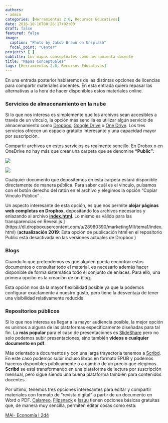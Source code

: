 ```yaml
---
authors:
- admin
categories: [Herramientas 2.0, Recursos Educativos]
date: 2016-10-16T08:26:17+02:00
draft: false
featured: false
image:
  caption: "Photo by Jakob Braun on Unsplash"
  focal_point: "Center"
projects: [ ]
subtitle: Los mapas conceptuales como herramienta docente  
title: "Mapas Conceptuales"
tags: [Herramientas 2.0, Recursos Educativos]
---
```


En una entrada posterior hablaremos de las distintas opciones de licencias para compartir materiales docentes. En esta entrada quiero repasar las alternativas a la hora de hacer disponibles estos materiales online.

### Servicios de almacenamiento en la nube

Si lo que nos interesa es simplemente que los archivos sean accesibles a través de un vínculo, la opción más sencilla es utilizar algún servicio de almacenamiento como [Dropbox](http://www.dropbox.com/), [Google Drive](https://www.google.com/intl/es_es/drive/) o [One Drive](https://onedrive.live.com/). Los tres servicios ofrecen un espacio gratuíto interesante y una capacidad mayor por suscripción. 

Compartir archivos en estos servicios es realmente sencillo. En Drobox o en OneDrive no hay más que crear una carpeta que se denomine **"Public":**

![](./repo1.png)



![](./repo2.png)

Cualquier documento que depositemos en esta carpeta estará disponible directamente de manera pública. Para saber cuál es el vinculo, pulsamos con el botón derecho del ratón en el archivo y elegimos la opción "Copiar Vínculo Público" .

Un aspecto interesante de esta opción, es que nos permite **alojar páginas web completas en Dropbox**, depositando los archivos necesarios y enlazando al archivo [**index.html**](https://dl.dropboxusercontent.com/u/28980390/marketingMII/courseware/index.html). Lo mismo es válido para las transparencias en Reveal.js ](https://dl.dropboxusercontent.com/u/28980390/marketingMII/tema1/index.html) (**actualización 2019**: Esta opción de publicación html en el repositorio Public está desactivada en las versiones actuales de Dropbox )

###  **Blogs**

Cuando lo que pretendemos es que alguien pueda encontrar estos documentos o consultar todo el material, es necesario además hacer disponible de forma sistemática todo el conjunto de enlaces. Para ello, una primera opción es la creación de un blog.

Esta opción nos da la mayor flexibilidad posible ya que la podemos configurar exactamente a nuestro gusto, pero tiene la desventaja de tener una visibilidad relativamente reducida.

### Repositorios públicos

Si lo que nos interesa es llegar a la mayor audiencia posible, la mejor opción es unirnos a alguna de las plataformas específicamente diseñadas para tal fin. La **más popular** para el caso de presentaciones es [SlideShare](http://es.slideshare.net/?ss) pero no solo podemos subir presentaciones, sino también **videos o cualquier documento en pdf**. 

Más orientado a documentos y con una larga trayectoria tenemos a [Scribd](https://es.scribd.com/upload-document). En este caso podemos subir incluso libros en formato EPUB y podemos haceros disponibles públicamente o a cambio de un precio que elegimos. **Scribd** se está transformando en una plataforma de lectura por suscripción mensual, pero sigue siendo una buena plataforma también para contenidos docentes.

Por último, tenemos tres opciones interesantes para editar y compartir materiales con formato de "revista digital" a partir de un documento en Word o PDF. [Calameo](http://es.calameo.com/), [Flipsnack](http://www.flipsnack.com/es/) e [Issuu](http://issuu.com/) tienen opciones básicas gratuitas que, de manera muy sencilla, permiten  editar cosas como esta:

[MAI- Economía I 2d4](http://www.calameo.com/books/003354746324a0d0818ef)

